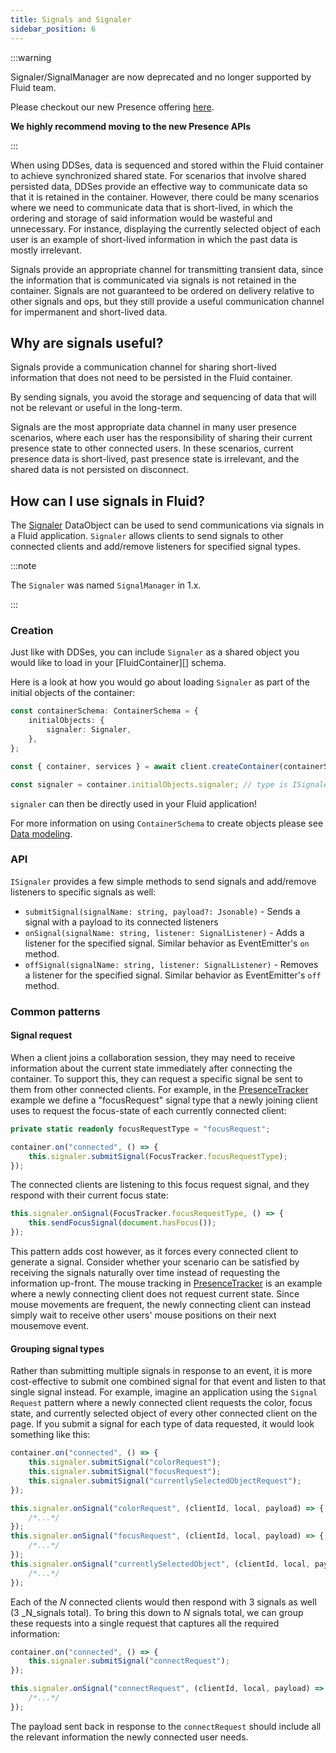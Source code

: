 ```yaml
---
title: Signals and Signaler
sidebar_position: 6
---
```


:::warning

Signaler/SignalManager are now deprecated and no longer supported by Fluid team.

Please checkout our new Presence offering [here](../build/presence.md).

**We highly recommend moving to the new Presence APIs**

:::

When using DDSes, data is sequenced and stored within the Fluid container to achieve synchronized shared state. For scenarios that involve shared persisted data, DDSes provide an effective way to communicate data so that it is retained in the container. However, there could be many scenarios where we need to communicate data that is short-lived, in which the ordering and storage of said information would be wasteful and unnecessary. For instance, displaying the currently selected object of each user is an example of short-lived information in which the past data is mostly irrelevant.

Signals provide an appropriate channel for transmitting transient data, since the information that is communicated via signals is not retained in the container. Signals are not guaranteed to be ordered on delivery relative to other signals and ops, but they still provide a useful communication channel for impermanent and short-lived data.

## Why are signals useful?

Signals provide a communication channel for sharing short-lived information that does not need to be persisted in the Fluid container.

By sending signals, you avoid the storage and sequencing of data that will not be relevant or useful in the long-term.

Signals are the most appropriate data channel in many user presence scenarios, where each user has the responsibility of sharing their current presence state to other connected users. In these scenarios, current presence data is short-lived, past presence state is irrelevant, and the shared data is not persisted on disconnect.

## How can I use signals in Fluid?

The [Signaler](https://github.com/microsoft/FluidFramework/tree/main/experimental/framework/data-objects/src/signaler) DataObject can be used to send communications via signals in a Fluid application. `Signaler` allows clients to send signals to other connected clients and add/remove listeners for specified signal types.

:::note

The `Signaler` was named `SignalManager` in 1.x.

:::

### Creation

Just like with DDSes, you can include `Signaler` as a shared object you would like to load in your [FluidContainer][] schema.

Here is a look at how you would go about loading `Signaler` as part of the initial objects of the container:

```typescript
const containerSchema: ContainerSchema = {
	initialObjects: {
		signaler: Signaler,
	},
};

const { container, services } = await client.createContainer(containerSchema);

const signaler = container.initialObjects.signaler; // type is ISignaler
```

`signaler` can then be directly used in your Fluid application!

For more information on using `ContainerSchema` to create objects please see [Data modeling](../build/data-modeling.mdx).

### API

`ISignaler` provides a few simple methods to send signals and add/remove listeners to specific signals as well:

-   `submitSignal(signalName: string, payload?: Jsonable)` - Sends a signal with a payload to its connected listeners
-   `onSignal(signalName: string, listener: SignalListener)` - Adds a listener for the specified signal. Similar behavior as EventEmitter's `on` method.
-   `offSignal(signalName: string, listener: SignalListener)` - Removes a listener for the specified signal. Similar behavior as EventEmitter's `off` method.

### Common patterns

#### Signal request

When a client joins a collaboration session, they may need to receive information about the current state immediately after connecting the container.
To support this, they can request a specific signal be sent to them from other connected clients.
For example, in the [PresenceTracker](https://github.com/microsoft/FluidFramework/tree/main/examples/apps/presence-tracker) example we define a "focusRequest" signal type that a newly joining client uses to request the focus-state of each currently connected client:

```typescript
private static readonly focusRequestType = "focusRequest";
```

```typescript
container.on("connected", () => {
	this.signaler.submitSignal(FocusTracker.focusRequestType);
});
```

The connected clients are listening to this focus request signal, and they respond with their current focus state:

```typescript
this.signaler.onSignal(FocusTracker.focusRequestType, () => {
	this.sendFocusSignal(document.hasFocus());
});
```

This pattern adds cost however, as it forces every connected client to generate a signal.
Consider whether your scenario can be satisfied by receiving the signals naturally over time instead of requesting the information up-front.
The mouse tracking in [PresenceTracker](https://github.com/microsoft/FluidFramework/tree/main/examples/apps/presence-tracker) is an example where a newly connecting client does not request current state.
Since mouse movements are frequent, the newly connecting client can instead simply wait to receive other users' mouse positions on their next mousemove event.

#### Grouping signal types

Rather than submitting multiple signals in response to an event, it is more cost-effective to submit one combined signal for that event and listen to that single signal instead. For example, imagine an application using the `Signal Request` pattern where a newly connected client requests the color, focus state, and currently selected object of every other connected client on the page. If you submit a signal for each type of data requested, it would look something like this:

```typescript
container.on("connected", () => {
	this.signaler.submitSignal("colorRequest");
	this.signaler.submitSignal("focusRequest");
	this.signaler.submitSignal("currentlySelectedObjectRequest");
});
```

```typescript
this.signaler.onSignal("colorRequest", (clientId, local, payload) => {
	/*...*/
});
this.signaler.onSignal("focusRequest", (clientId, local, payload) => {
	/*...*/
});
this.signaler.onSignal("currentlySelectedObject", (clientId, local, payload) => {
	/*...*/
});
```

Each of the _N_ connected clients would then respond with 3 signals as well (3 _N_signals total).
To bring this down to _N_ signals total, we can group these requests into a single request that captures all the required information:

```typescript
container.on("connected", () => {
	this.signaler.submitSignal("connectRequest");
});
```

```typescript
this.signaler.onSignal("connectRequest", (clientId, local, payload) => {
	/*...*/
});
```

The payload sent back in response to the `connectRequest` should include all the relevant information the newly connected user needs.
